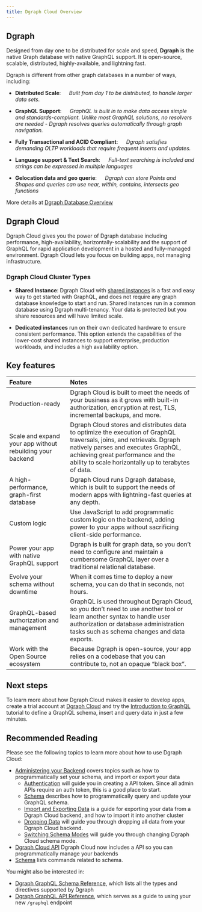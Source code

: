 ```yaml
---
title: Dgraph Cloud Overview
---
```


## Dgraph

Designed from day one to be distributed for scale and speed, **Dgraph** is the
native Graph database with native GraphQL support. It is open-source, scalable,
distributed, highly-available, and lightning fast.

Dgraph is different from other graph databases in a number of ways, including:

- **Distributed Scale**: &emsp; _Built from day 1 to be distributed, to handle
  larger data sets._

- **GraphQL Support**: &emsp; _GraphQL is built in to make data access simple
  and standards-compliant. Unlike most GraphQL solutions, no resolvers are
  needed - Dgraph resolves queries automatically through graph navigation._

- **Fully Transactional and ACID Compliant**: &emsp; _Dgraph satisfies demanding
  OLTP workloads that require frequent inserts and updates._

- **Language support & Text Search**: &emsp; _Full-text searching is included
  and strings can be expressed in multiple languages_

- **Gelocation data and geo querie**: &emsp; _Dgraph can store Points and Shapes
  and queries can use near, within, contains, intersects geo functions_

More details at [Dgraph Database Overview](./dgraph-overview)

## Dgraph Cloud

Dgraph Cloud gives you the power of Dgraph database including performance,
high-availability, horizontally-scalability and the support of GraphQL for rapid
application development in a hosted and fully-managed environment. Dgraph Cloud
lets you focus on building apps, not managing infrastructure.

### Dgraph Cloud Cluster Types

- **Shared Instance**: Dgraph Cloud with
  [shared instances](https://cloud.dgraph.io/pricing?type=shared) is a fast and
  easy way to get started with GraphQL, and does not require any graph database
  knowledge to start and run. Shared instances run in a common database using
  Dgraph multi-tenancy. Your data is protected but you share resources and will
  have limited scale.

- **Dedicated instances** run on their own dedicated hardware to ensure
  consistent performance. This option extends the capabilities of the lower-cost
  shared instances to support enterprise, production workloads, and includes a
  high availability option.

## Key features

| Feature                                                   | Notes                                                                                                                                                                                                                                                    |
| :-------------------------------------------------------- | :------------------------------------------------------------------------------------------------------------------------------------------------------------------------------------------------------------------------------------------------------- |
| Production-ready                                          | Dgraph Cloud is built to meet the needs of your business as it grows with built-in authorization, encryption at rest, TLS, incremental backups, and more.                                                                                                |
| Scale and expand your app without rebuilding your backend | Dgraph Cloud stores and distributes data to optimize the execution of GraphQL traversals, joins, and retrievals. Dgraph natively parses and executes GraphQL, achieving great performance and the ability to scale horizontally up to terabytes of data. |
| A high-performance, graph-first database                  | Dgraph Cloud runs Dgraph database, which is built to support the needs of modern apps with lightning-fast queries at any depth.                                                                                                                          |
| Custom logic                                              | Use JavaScript to add programmatic custom logic on the backend, adding power to your apps without sacrificing client-side performance.                                                                                                                   |
| Power your app with native GraphQL support                | Dgraph is built for graph data, so you don’t need to configure and maintain a cumbersome GraphQL layer over a traditional relational database.                                                                                                           |
| Evolve your schema without downtime                       | When it comes time to deploy a new schema, you can do that in seconds, not hours.                                                                                                                                                                        |
| GraphQL-based authorization and management                | GraphQL is used throughout Dgraph Cloud, so you don’t need to use another tool or learn another syntax to handle user authorization or database administration tasks such as schema changes and data exports.                                            |
| Work with the Open Source ecosystem                       | Because Dgraph is open-source, your app relies on a codebase that you can contribute to, not an opaque “black box”.                                                                                                                                      |

## Next steps

To learn more about how Dgraph Cloud makes it easier to develop apps, create a
trial account at [Dgraph Cloud](https://cloud.dgraph.io) and try the
[Introduction to GraphQL](https://dgraph.io/tour/graphqlintro/2/) tutorial to
define a GraphQL schema, insert and query data in just a few minutes.

## Recommended Reading

Please see the following topics to learn more about how to use Dgraph Cloud:

- [Administering your Backend](./admin/_index) covers topics such as how to
  programmatically set your schema, and import or export your data
  - [Authentication](./admin/authentication) will guide you in creating a API
    token. Since all admin APIs require an auth token, this is a good place to
    start.
  - [Schema](./admin/schema) describes how to programmatically query and update
    your GraphQL schema.
  - [Import and Exporting Data](./admin/import-export) is a guide for exporting
    your data from a Dgraph Cloud backend, and how to import it into another
    cluster
  - [Dropping Data](./admin/drop-data) will guide you through dropping all data
    from your Dgraph Cloud backend.
  - [Switching Schema Modes](./admin/schema-modes) will guide you through
    changing Dgraph Cloud schema mode.
- [Dgraph Cloud API](./cloud-api/overview) Dgraph Cloud now includes a API so
  you can programmatically manage your backends
- [Schema](./cloud-api/schema) lists commands related to schema.

You might also be interested in:

- [Dgraph GraphQL Schema Reference](./graphql/schema), which lists all the types
  and directives supported by Dgraph
- [Dgraph GraphQL API Reference](./graphql-clients), which serves as a guide to
  using your new `/graphql` endpoint
